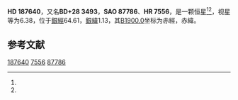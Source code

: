 {{Starbox begin
| name = HD 187640
}}
{{Starbox observe
| epoch = [[J2000.0|J2000.0]]
| constell = {{星座名待查}}<ref name=SIMBAD>{{cite web
 | url=http://simbad.u-strasbg.fr/simbad/sim-id?Ident=HR+7556
 | title =Pulsating variable Star
 | publisher=Centre de Données astronomiques de Strasbourg
 | work=SIMBAD
 | accessdate=2012-07-13}}</ref><ref name=DATA>{{cite web
 | url=http://vizier.u-strasbg.fr/viz-bin/VizieR-5?-out.add=.&-source=5050&-corr=PK=HR&-out.max=9999&HR=7556
 | title=VizieR Detailed Page
 | accessdate=2012-07-13
 | archive-date=2016-03-04
 | archive-url=https://web.archive.org/web/20160304232544/http://vizier.u-strasbg.fr/viz-bin/VizieR-5?-out.add=.&-source=5050&-corr=PK=HR&-out.max=9999&HR=7556
 | dead-url=no
 }}</ref>
| 星官 = 
| ra = {{RA|19|49|54.6}}<ref name=SIMBAD /><ref name=DATA />
| dec = {{DEC|+28|26|26}}<ref name=SIMBAD /><ref name=DATA />
| appmag_v = 6.38<ref name=SIMBAD /><ref name=DATA />
}}
{{Starbox character
| class = B5V<ref name=SIMBAD /><ref name=DATA />
| b-v = -0.06<ref name=SIMBAD /><ref name=DATA />
| u-b = -0.5<ref name=SIMBAD /><ref name=DATA />
| r-i = <ref name=SIMBAD /><ref name=DATA />
| variable = 
}}
{{Starbox astrometry
| radial_v = -0.5
| prop_mo_ra = -12
| parallax = 
| p_error = 
}}
{{Starbox catalog
| names =BD+28 3493，[[SAO星表|SAO]] 87786，[[HD星表|HD]] 187640，[[HR星表|HR]] 7556}}
{{Starbox reference |Simbad=HR+7556}}
{{Starbox end}}

'''HD 187640'''，又名'''BD+28 3493'''，'''SAO 87786'''、'''HR 7556'''，是一颗恒星<ref name=SIMBAD /><ref name=DATA />，视星等为6.38，位于[[銀道座標系|銀經]]64.61，[[銀道座標系|銀緯]]1.13，其[[B1900.0|B1900.0]]坐标为赤經{{RA|19|45|51.5}}，赤緯{{DEC|+28|1.13|14}}。

== 参考文献 ==
{{reflist}}

{{star-stub}}

[[Category:HD和HDE天體|187640]]
[[Category:HR天體|7556]]
[[Category:SAO天體|87786]]